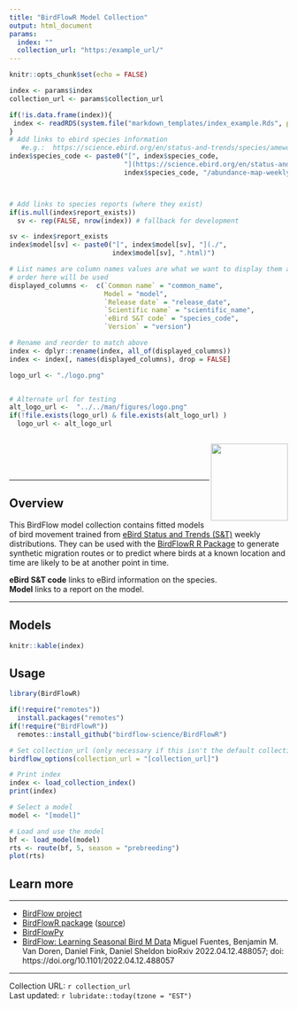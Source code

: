 ```yaml
---
title: "BirdFlowR Model Collection"
output: html_document
params:
  index: ""
  collection_url: "https:/example_url/"
---
```


```r
knitr::opts_chunk$set(echo = FALSE)

index <- params$index
collection_url <- params$collection_url

if(!is.data.frame(index)){
 index <- readRDS(system.file("markdown_templates/index_example.Rds", package = "BirdFlowR"))
}
# Add links to ebird species information
   #e.g.:  https://science.ebird.org/en/status-and-trends/species/amewoo/abundance-map-weekly?week=1
index$species_code <- paste0("[", index$species_code, 
                             "](https://science.ebird.org/en/status-and-trends/species/", 
                             index$species_code, "/abundance-map-weekly?week=1)")



# Add links to species reports (where they exist)
if(is.null(index$report_exists)) 
  sv <- rep(FALSE, nrow(index)) # fallback for development

sv <- index$report_exists
index$model[sv] <- paste0("[", index$model[sv], "](./",
                          index$model[sv], ".html)")

# List names are column names values are what we want to display them as
# order here will be used
displayed_columns <-  c(`Common name` = "common_name", 
                        Model = "model", 
                        `Release date` = "release_date",
                        `Scientific name` = "scientific_name", 
                        `eBird S&T code` = "species_code", 
                        `Version` = "version")

# Rename and reorder to match above
index <- dplyr::rename(index, all_of(displayed_columns))
index <- index[, names(displayed_columns), drop = FALSE]

logo_url <- "./logo.png"


# Alternate url for testing
alt_logo_url <-  "../../man/figures/logo.png"
if(!file.exists(logo_url) & file.exists(alt_logo_url) )  
  logo_url <- alt_logo_url



```

<a href="https://birdflow-science.github.io/BirdFlowR/"><img src="`r logo_url`" align="right" height="139" /></a>

<br><br><br>
   
----

## Overview

This BirdFlow model collection contains fitted models of bird movement
trained from 
[eBird Status and Trends (S&T)](https://science.ebird.org/en/status-and-trends) 
weekly distributions. They can be
used with the 
[BirdFlowR R Package](https://birdflow-science.github.io/BirdFlowR/) to generate
synthetic migration routes or to 
predict where birds at a known location and time are likely to be at another 
point in time. 

**eBird S&T code** links to eBird information on the species.  
**Model** links to a report on the model.

----

## Models


```r
knitr::kable(index)
```


## Usage

```r

library(BirdFlowR)

if(!require("remotes"))
  install.packages("remotes") 
if(!require("BirdFlowR"))
  remotes::install_github("birdflow-science/BirdFlowR")

# Set collection_url (only necessary if this isn't the default collection)
birdflow_options(collection_url = "[collection_url]")

# Print index              
index <- load_collection_index()
print(index)

# Select a model
model <- "[model]"

# Load and use the model
bf <- load_model(model)
rts <- route(bf, 5, season = "prebreeding")
plot(rts)

```

## Learn more

----

- [BirdFlow project](https://birdflow-science.github.io/)  
- [BirdFlowR package](https://birdflow-science.github.io/BirdFlowR/) ([source](https://github.com/birdflow-science/BirdFlowR))
- [BirdFlowPy](https://github.com/birdflow-science/BirdFlowPy)
- [BirdFlow: Learning Seasonal Bird M Data](https://www.biorxiv.org/content/10.1101/2022.04.12.488057v1) Miguel Fuentes, Benjamin M. Van Doren, Daniel Fink, Daniel Sheldon bioRxiv 2022.04.12.488057; doi: https://doi.org/10.1101/2022.04.12.488057


----

Collection URL: `r collection_url`  
Last updated: `r lubridate::today(tzone = "EST")`

